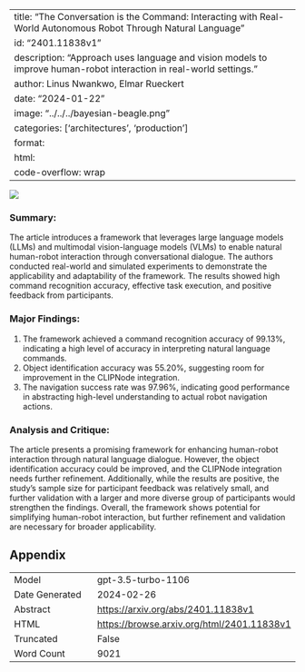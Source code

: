 
---
title: "The Conversation is the Command: Interacting with Real-World Autonomous Robot Through Natural Language"
id: "2401.11838v1"
description: "Approach uses language and vision models to improve human-robot interaction in real-world settings."
author: Linus Nwankwo, Elmar Rueckert
date: "2024-01-22"
image: "../../../bayesian-beagle.png"
categories: ['architectures', 'production']
format:
  html:
    code-overflow: wrap
---

![](../../../bayesian-beagle.png)

### **Summary:**
The article introduces a framework that leverages large language models (LLMs) and multimodal vision-language models (VLMs) to enable natural human-robot interaction through conversational dialogue. The authors conducted real-world and simulated experiments to demonstrate the applicability and adaptability of the framework. The results showed high command recognition accuracy, effective task execution, and positive feedback from participants.

### **Major Findings:**
1. The framework achieved a command recognition accuracy of 99.13%, indicating a high level of accuracy in interpreting natural language commands.
2. Object identification accuracy was 55.20%, suggesting room for improvement in the CLIPNode integration.
3. The navigation success rate was 97.96%, indicating good performance in abstracting high-level understanding to actual robot navigation actions.

### **Analysis and Critique:**
The article presents a promising framework for enhancing human-robot interaction through natural language dialogue. However, the object identification accuracy could be improved, and the CLIPNode integration needs further refinement. Additionally, while the results are positive, the study's sample size for participant feedback was relatively small, and further validation with a larger and more diverse group of participants would strengthen the findings. Overall, the framework shows potential for simplifying human-robot interaction, but further refinement and validation are necessary for broader applicability.

## Appendix

|          |          |
|----------|----------|
| Model     | gpt-3.5-turbo-1106       |
| Date Generated     | 2024-02-26       |
| Abstract | [https://arxiv.org/abs/2401.11838v1](https://arxiv.org/abs/2401.11838v1)        |
| HTML     | [https://browse.arxiv.org/html/2401.11838v1](https://browse.arxiv.org/html/2401.11838v1)       |
| Truncated       | False       |
| Word Count       | 9021       |